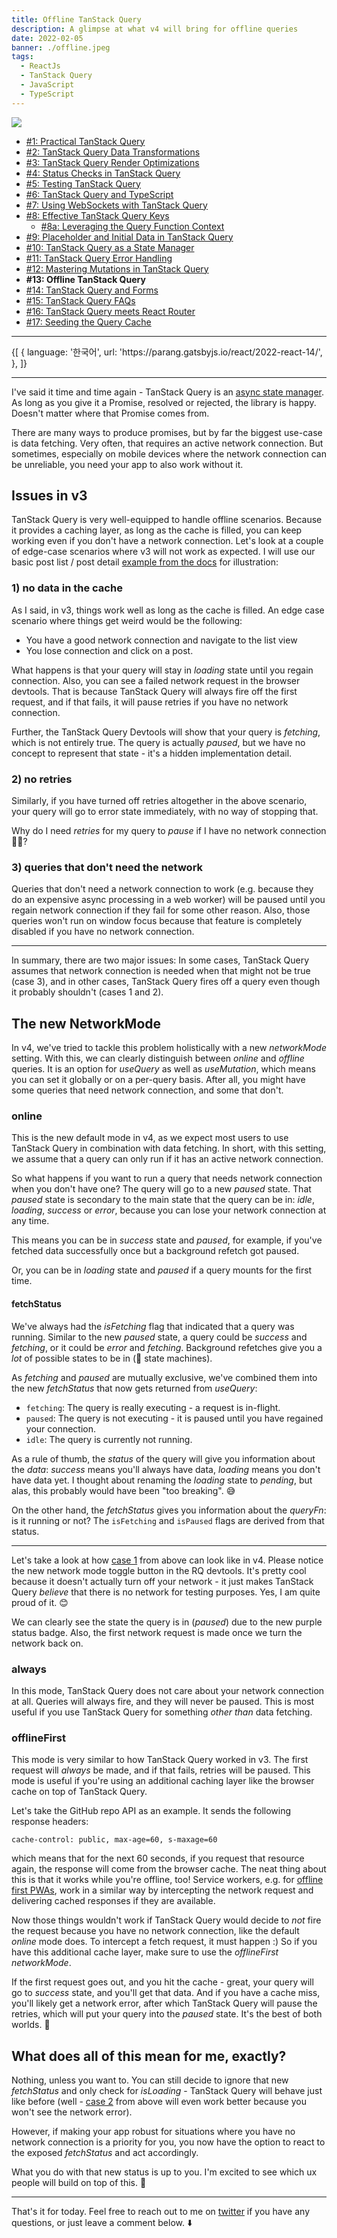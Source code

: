 ```yaml
---
title: Offline TanStack Query
description: A glimpse at what v4 will bring for offline queries
date: 2022-02-05
banner: ./offline.jpeg
tags:
  - ReactJs
  - TanStack Query
  - JavaScript
  - TypeScript
---
```



<img src="./offline.jpeg" />

<Attribution
  name="Jordan Harrison"
  url="https://unsplash.com/@jordanharrison"
/>

- [#1: Practical TanStack Query](practical-tanstack-query)
- [#2: TanStack Query Data Transformations](tanstack-query-data-transformations)
- [#3: TanStack Query Render Optimizations](tanstack-query-render-optimizations)
- [#4: Status Checks in TanStack Query](status-checks-in-tanstack-query)
- [#5: Testing TanStack Query](testing-tanstack-query)
- [#6: TanStack Query and TypeScript](tanstack-query-and-type-script)
- [#7: Using WebSockets with TanStack Query](using-web-sockets-with-tanstack-query)
- [#8: Effective TanStack Query Keys](effective-tanstack-query-keys)
  - [#8a: Leveraging the Query Function Context](leveraging-the-query-function-context)
- [#9: Placeholder and Initial Data in TanStack Query](placeholder-and-initial-data-in-tanstack-query)
- [#10: TanStack Query as a State Manager](tanstack-query-as-a-state-manager)
- [#11: TanStack Query Error Handling](tanstack-query-error-handling)
- [#12: Mastering Mutations in TanStack Query](mastering-mutations-in-tanstack-query)
- <b>#13: Offline TanStack Query</b>
- [#14: TanStack Query and Forms](tanstack-query-and-forms)
- [#15: TanStack Query FAQs](tanstack-query-fa-qs)
- [#16: TanStack Query meets React Router](tanstack-query-meets-react-router)
- [#17: Seeding the Query Cache](seeding-the-query-cache)

---

<Translations>
  {[
    {
      language: '한국어',
      url: 'https://parang.gatsbyjs.io/react/2022-react-14/',
    },
  ]}
</Translations>

---

I've said it time and time again - TanStack Query is an [async state manager](tanstack-query-as-a-state-manager). As long as you give it a Promise, resolved or rejected, the library is happy. Doesn't matter where that Promise comes from.

There are many ways to produce promises, but by far the biggest use-case is data fetching. Very often, that requires an active network connection. But sometimes, especially on mobile devices where the network connection can be unreliable, you need your app to also work without it.

## Issues in v3

TanStack Query is very well-equipped to handle offline scenarios. Because it provides a caching layer, as long as the cache is filled, you can keep working even if you don't have a network connection. Let's look at a couple of edge-case scenarios where v3 will not work as expected. I will use our basic post list / post detail [example from the docs](https://react-query.tanstack.com/examples/basic) for illustration:

### 1) no data in the cache

As I said, in v3, things work well as long as the cache is filled. An edge case scenario where things get weird would be the following:

- You have a good network connection and navigate to the list view
- You lose connection and click on a post.

<GifPlayer gif="loading-forever.gif" still="loading-forever.png" />

What happens is that your query will stay in _loading_ state until you regain connection. Also, you can see a failed network request in the browser devtools. That is because TanStack Query will always fire off the first request, and if that fails, it will pause retries if you have no network connection.

Further, the TanStack Query Devtools will show that your query is _fetching_, which is not entirely true. The query is actually _paused_, but we have no concept to represent that state - it's a hidden implementation detail.

### 2) no retries

Similarly, if you have turned off retries altogether in the above scenario, your query will go to error state immediately, with no way of stopping that.

<GifPlayer gif="network-error.gif" still="network-error.png" />

Why do I need _retries_ for my query to _pause_ if I have no network connection 🤷‍♂️?

### 3) queries that don't need the network

Queries that don't need a network connection to work (e.g. because they do an expensive async processing in a web worker) will be paused until you regain network connection if they fail for some other reason. Also, those queries won't run on window focus because that feature is completely disabled if you have no network connection.

---

In summary, there are two major issues: In some cases, TanStack Query assumes that network connection is needed when that might not be true (case 3), and in other cases, TanStack Query fires off a query even though it probably shouldn't (cases 1 and 2).

## The new NetworkMode

In v4, we've tried to tackle this problem holistically with a new _networkMode_ setting. With this, we can clearly distinguish between _online_ and _offline_ queries. It is an option for _useQuery_ as well as _useMutation_, which means you can set it globally or on a per-query basis. After all, you might have some queries that need network connection, and some that don't.

### online

This is the new default mode in v4, as we expect most users to use TanStack Query in combination with data fetching. In short, with this setting, we assume that a query can only run if it has an active network connection.

So what happens if you want to run a query that needs network connection when you don't have one? The query will go to a new _paused_ state. That _paused_ state is secondary to the main state that the query can be in: _idle_, _loading_, _success_ or _error_, because you can lose your network connection at any time.

This means you can be in _success_ state and _paused_, for example, if you've fetched data successfully once but a background refetch got paused.

Or, you can be in _loading_ state and _paused_ if a query mounts for the first time.

#### fetchStatus

We've always had the _isFetching_ flag that indicated that a query was running. Similar to the new _paused_ state, a query could be _success_ and _fetching_, or it could be _error_ and _fetching_. Background refetches give you a _lot_ of possible states to be in (👋 state machines).

As _fetching_ and _paused_ are mutually exclusive, we've combined them into the new _fetchStatus_ that now gets returned from _useQuery_:

- `fetching`: The query is really executing - a request is in-flight.
- `paused`: The query is not executing - it is paused until you have regained your connection.
- `idle`: The query is currently not running.

As a rule of thumb, the _status_ of the query will give you information about the _data_: _success_ means you'll always have data, _loading_ means you don't have data yet. I thought about renaming the _loading_ state to _pending_, but alas, this probably would have been "too breaking". 😅

On the other hand, the _fetchStatus_ gives you information about the _queryFn_: is it running or not? The `isFetching` and `isPaused` flags are derived from that status.

---

Let's take a look at how [case 1](#1-no-data-in-the-cache) from above can look like in v4. Please notice the new network mode toggle button in the RQ devtools. It's pretty cool because it doesn't actually turn off your network - it just makes TanStack Query _believe_ that there is no network for testing purposes. Yes, I am quite proud of it. 😊

<GifPlayer gif="paused.gif" still="paused.png" />

We can clearly see the state the query is in (_paused_) due to the new purple status badge. Also, the first network request is made once we turn the network back on.

### always

In this mode, TanStack Query does not care about your network connection at all. Queries will always fire, and they will never be paused. This is most useful if you use TanStack Query for something _other than_ data fetching.

### offlineFirst

This mode is very similar to how TanStack Query worked in v3. The first request will _always_ be made, and if that fails, retries will be paused. This mode is useful if you're using an additional caching layer like the browser cache on top of TanStack Query.

Let's take the GitHub repo API as an example. It sends the following response headers:

```
cache-control: public, max-age=60, s-maxage=60
```

which means that for the next 60 seconds, if you request that resource again, the response will come from the browser cache. The neat thing about this is that it works while you're offline, too! Service workers, e.g. for [offline first PWAs](https://developer.mozilla.org/en-US/docs/Web/Progressive_web_apps/Offline_Service_workers), work in a similar way by intercepting the network request and delivering cached responses if they are available.

Now those things wouldn't work if TanStack Query would decide to _not_ fire the request because you have no network connection, like the default _online_ mode does. To intercept a fetch request, it must happen :) So if you have this additional cache layer, make sure to use the _offlineFirst_ _networkMode_.

If the first request goes out, and you hit the cache - great, your query will go to _success_ state, and you'll get that data. And if you have a cache miss, you'll likely get a network error, after which TanStack Query will pause the retries, which will put your query into the _paused_ state. It's the best of both worlds. 🙌

## What does all of this mean for me, exactly?

Nothing, unless you want to. You can still decide to ignore that new _fetchStatus_ and only check for _isLoading_ - TanStack Query will behave just like before (well - [case 2](#2-no-retries) from above will even work better because you won't see the network error).

However, if making your app robust for situations where you have no network connection is a priority for you, you now have the option to react to the exposed _fetchStatus_ and act accordingly.

What you do with that new status is up to you. I'm excited to see which ux people will build on top of this. 🚀

---

That's it for today. Feel free to reach out to me on [twitter](https://twitter.com/tkdodo)
if you have any questions, or just leave a comment below. ⬇️

<Comments />
